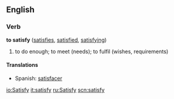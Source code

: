==English==
===Verb===
'''to satisfy''' ([[satisfies]], [[satisfied]], [[satisfying]])

# to do enough; to meet (needs); to fulfil (wishes, requirements)

====Translations====
*Spanish: [[satisfacer]]

[[io:Satisfy]]
[[it:satisfy]]
[[ru:Satisfy]]
[[scn:satisfy]]